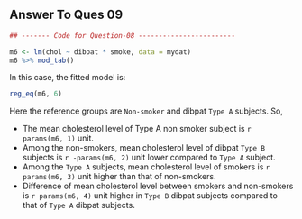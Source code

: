 ## Answer To Ques 09

```r
## ------- Code for Question-08 ------------------------

m6 <- lm(chol ~ dibpat * smoke, data = mydat)
m6 %>% mod_tab()
```

In this case, the fitted model is:
```r
reg_eq(m6, 6)
```

\underline{\texttt{Interpretation of regression coefficients:}}

Here the reference groups are `Non-smoker` and dibpat `Type A` subjects. So,

* The mean cholesterol level of Type A non smoker subject is `r params(m6, 1)` unit.
* Among the non-smokers, mean cholesterol level of dibpat `Type B` subjects is `r -params(m6, 2)` unit lower compared to `Type A` subject.
* Among the `Type A` subjects, mean cholesterol level of smokers is `r params(m6, 3)` unit higher than that of non-smokers.
* Difference of mean cholesterol level between smokers and non-smokers is `r params(m6, 4)` unit higher in `Type B` dibpat subjects compared to that of `Type A` dibpat subjects.
